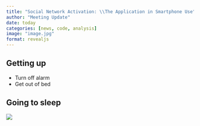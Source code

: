 ```yaml
---
title: "Social Network Activation: \\The Application in Smartphone Use"
author: "Meeting Update"
date: today
categories: [news, code, analysis]
image: "image.jpg"
format: revealjs
---
```


## Getting up

-   Turn off alarm
-   Get out of bed

## Going to sleep

![](images/table1.png){fig-align="center"}
